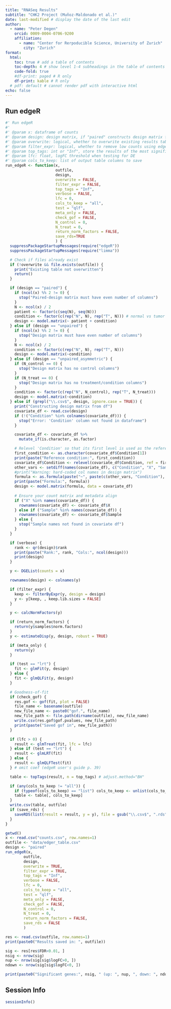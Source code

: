 ```yaml
---
title: "RNASeq Results"
subtitle: "CHK2 Project (Muñoz-Maldonado et al.)"
date: last-modified # display the date of the last edit
author: 
  - name: "Peter Degen"
    orcid: 0009-0004-0706-9200
    affiliation:
      - name: "Center for Rerpoducible Science, University of Zurich"
        city: "Zurich"
format:
  html:
    toc: true # add a table of contents
    toc-depth: 4 # show level 1-4 subheadings in the table of contents
    code-fold: true
    #df-print: paged # R only
    df-print: kable # R only
  # pdf: default # cannot render pdf with interactive html
echo: false
---
```


## Run edgeR

```r

#' Run edgeR
#'
#' @param x: dataframe of counts
#' @param design: design matrix, if "paired" constructs design matrix from data assuming x is of the form: k control cols followed by k treatment cols
#' @param overwrite: logical, whether to overwrite existing results table if present
#' @param filter_expr: logical, whether to remove low counts using edgeR's filterByExpr function
#' @param top_tags: int or "Inf", store the results of the most significant genes only
#' @param lfc: float, logFC threshold when testing for DE
#' @param cols_to_keep: list of output table columns to save
run_edgeR <- function(x,
                      outfile,
                      design,
                      overwrite = FALSE,
                      filter_expr = FALSE,
                      top_tags = "Inf",
                      verbose = FALSE,
                      lfc = 0,
                      cols_to_keep = "all",
                      test = "qlf",
                      meta_only = FALSE,
                      check_gof = FALSE,
                      N_control = 0,
                      N_treat = 0,
                      return_norm_factors = FALSE,
                      save_rds=TRUE
                      ) {
  suppressPackageStartupMessages(require("edgeR"))
  suppressPackageStartupMessages(require("limma"))

  # Check if files already exist
  if (!overwrite && file.exists(outfile)) {
    print("Existing table not overwritten")
    return()
  }

  if (design == "paired") {
    if (ncol(x) %% 2 != 0) {
      stop("Paired-design matrix must have even number of columns")
    }
    N <- ncol(x) / 2
    patient <- factor(c(seq(N), seq(N)))
    condition <- factor(c(rep("N", N), rep("T", N))) # normal vs tumor (control vs treatment)
    design <- model.matrix(~ patient + condition)
  } else if (design == "unpaired") {
    if (ncol(x) %% 2 != 0) {
      stop("Design matrix must have even number of columns")
    }
    N <- ncol(x) / 2
    condition <- factor(c(rep("N", N), rep("T", N)))
    design <- model.matrix(~condition)
  } else if (design == "unpaired_asymmetric") {
    if (N_control == 0) {
      stop("Design matrix has no control columns")
    }
    if (N_treat == 0) {
      stop("Design matrix has no treatment/condition columns")
    }
    condition <- factor(c(rep("N", N_control), rep("T", N_treat)))
    design <- model.matrix(~condition)
  } else if (grepl("\\.csv$", design, ignore.case = TRUE)) {
    print("Constructing design matrix from df")
    covariate_df <- read.csv(design)
    if (!("Condition" %in% colnames(covariate_df))) {
      stop("Error: 'Condition' column not found in dataframe")
    }

    covariate_df <- covariate_df %>%
      mutate_if(is.character, as.factor)

    # Relevel 'Condition' so that its first level is used as the reference
    first_condition <- as.character(covariate_df$Condition[1])
    print(paste("Reference condition:", first_condition))
    covariate_df$Condition <- relevel(covariate_df$Condition, ref = first_condition)
    other_vars <- setdiff(names(covariate_df), c("Condition", "X", "Sample"))
    #print("Warning: hard-coded col names in design matrix")
    formula <- as.formula(paste("~", paste(c(other_vars, "Condition"), collapse = " + ")))
    print(paste("Formula:", formula))
    design <- model.matrix(formula, data = covariate_df)
    
    # Ensure your count matrix and metadata align
    if ("X" %in% names(covariate_df)) {
      rownames(covariate_df) <- covariate_df$X
    } else if ("Sample" %in% names(covariate_df)) {
      rownames(covariate_df) <- covariate_df$Sample
    } else {
      stop("Sample names not found in covariate df")
    }
  }

  if (verbose) {
    rank <- qr(design)$rank
    print(paste("Rank:", rank, "Cols:", ncol(design)))
    print(design)
  }

  y <- DGEList(counts = x)

  rownames(design) <- colnames(y)

  if (filter_expr) {
    keep <- filterByExpr(y, design = design)
    y <- y[keep, , keep.lib.sizes = FALSE]
  }

  y <- calcNormFactors(y)

  if (return_norm_factors) {
    return(y$samples$norm.factors)
  }
  y <- estimateDisp(y, design, robust = TRUE)

  if (meta_only) {
    return(y)
  }

  if (test == "lrt") {
    fit <- glmFit(y, design)
  } else {
    fit <- glmQLFit(y, design)
  }

  # Goodness-of-fit
  if (check_gof) {
    res.gof <- gof(fit, plot = FALSE)
    file_name <- basename(outfile)
    new_file_name <- paste0("gof.", file_name)
    new_file_path <- file.path(dirname(outfile), new_file_name)
    write.csv(res.gof$gof.pvalues, new_file_path)
    print(paste("Saved gof in", new_file_path))
  }

  if (lfc > 0) {
    result <- glmTreat(fit, lfc = lfc)
  } else if (test == "lrt") {
    result <- glmLRT(fit)
  } else {
    result <- glmQLFTest(fit)
  } # omit coef (edgeR user's guide p. 39)

  table <- topTags(result, n = top_tags) # adjust.method="BH"

  if (any(cols_to_keep != "all")) {
    if (typeof(cols_to_keep) == "list") cols_to_keep <- unlist(cols_to_keep)
    table <- table[, cols_to_keep]
  }
  write.csv(table, outfile)
  if (save_rds) {
    saveRDS(list(result = result, y = y), file = gsub("\\.csv$", ".rds", outfile))
  }
}

getwd()
x <- read.csv("counts.csv", row.names=1)
outfile <- "data/edger_table.csv"
design <- "paired"
run_edgeR(x,
        outfile,
        design,
        overwrite = TRUE,
        filter_expr = TRUE,
        top_tags = "Inf",
        verbose = FALSE,
        lfc = 0,
        cols_to_keep = "all",
        test = "qlf",
        meta_only = FALSE,
        check_gof = FALSE,
        N_control = 0,
        N_treat = 0,
        return_norm_factors = FALSE,
        save_rds = FALSE
        )

res <- read.csv(outfile, row.names=1)
print(paste0("Results saved in: ", outfile))

sig <- res[res$FDR<0.01, ]
nsig <- nrow(sig)
nup <- nrow(sig[sig$logFC>0, ])
ndown <- nrow(sig[sig$logFC<0, ])

print(paste0("Significant genes:", nsig, " (up: ", nup, ", down: ", ndown, ")"))

```

## Session Info

```r
sessionInfo()
```

